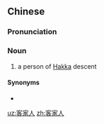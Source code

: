 ==Chinese==
{{zh-forms|type=21}}

===Pronunciation===
{{zh-pron
|m=Kèjiārén
|c=haak3 gaa1 jan4
|h=pfs=Hak-kâ-ngìn
|mn=Kheh-ka-lâng
|cat=n
}}

===Noun===
{{zh-noun}}

# a person of [[Hakka]] descent

====Synonyms====
* {{zh-l|客人}}

[[uz:客家人]]
[[zh:客家人]]